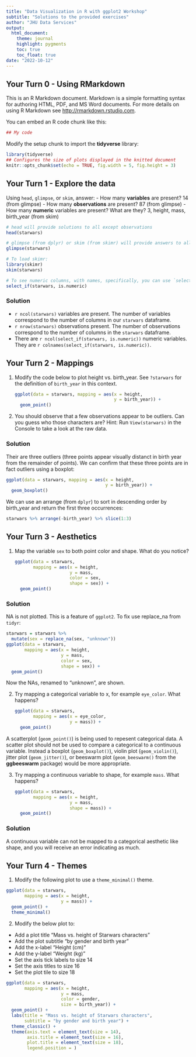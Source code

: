 ```yaml
---
title: "Data Visualization in R with ggplot2 Workshop"
subtitle: "Solutions to the provided exercises"
author: "JHU Data Services"
output: 
  html_document:
    theme: journal
    highlight: pygments
    toc: true
    toc_float: true
date: "2022-10-12"
---
```


## Your Turn 0 - Using RMarkdown

This is an R Markdown document. Markdown is a simple formatting syntax for authoring HTML, PDF, and MS Word documents. For more details on using R Markdown see <http://rmarkdown.rstudio.com>.

You can embed an R code chunk like this:

```r
## My code
```

Modify the setup chunk to import the **tidyverse** library:

```r
library(tidyverse)
## Configures the size of plots displayed in the knitted document
knitr::opts_chunk$set(echo = TRUE, fig.width = 5, fig.height = 3)
```


## Your Turn 1 - Explore the data

Using `head`, `glimpse`, or `skim`, answer:
- How many **variables** are present? 14 (from glimpse)
- How many **observations** are present? 87 (from glimpse)
- How many **numeric** variables are present? What are they? 3, height, mass, birth_year (from skim)

```r
# head will provide solutions to all except observations
head(starwars)

# glimpse (from dplyr) or skim (from skimr) will provide answers to all solutions.
glimpse(starwars)

# To load skimr:
library(skimr)
skim(starwars)

# To see numeric columns, with names, specifically, you can use `select_if()` from dplyr:
select_if(starwars, is.numeric)
```

### Solution

- `r ncol(starwars)` variables are present. The number of variables correspond to the number of columns in our `starwars` dataframe.
- `r nrow(starwars)` observations present. The number of observations correspond to the number of columns in the `starwars` dataframe.
- There are `r ncol(select_if(starwars, is.numeric))` numeric variables. They are `r colnames(select_if(starwars, is.numeric))`.

## Your Turn 2 - Mappings

1. Modify the code below to plot height vs. birth_year. See `?starwars` for the definition of `birth_year` in this context.

    ```r
    ggplot(data = starwars, mapping = aes(x = height, 
                                          y = birth_year)) +
      geom_point()
    ```

2. You should observe that a few observations appear to be outliers. Can you guess who those characters are? Hint: Run `View(starwars)` in the Console to take a look at the raw data.


### Solution

Their are three outliers (three points appear visually distanct in birth year from the remainder of points). We can confirm that these three points are in fact outliers using a boxplot:

```r
ggplot(data = starwars, mapping = aes(x = height, 
                                      y = birth_year)) +
  geom_boxplot()
```

We can use an arrange (from `dplyr`) to sort in descending order by birth_year and return the first three occurrences:

```r
starwars %>% arrange(-birth_year) %>% slice(1:3)
```


## Your Turn 3 - Aesthetics

1. Map the variable `sex` to both point color and shape. What do you notice?

    ```r
    ggplot(data = starwars, 
           mapping = aes(x = height, 
                         y = mass,
                         color = sex,
                         shape = sex)) +
      geom_point()
    ```

### Solution

NA is not plotted. This is a feature of `ggplot2`. To fix use replace_na from `tidyr`:

```r
starwars = starwars %>% 
  mutate(sex = replace_na(sex, "unknown"))
ggplot(data = starwars, 
       mapping = aes(x = height, 
                     y = mass,
                     color = sex,
                     shape = sex)) +
  geom_point()
```

Now the NAs, renamed to "unknown", are shown.

2. Try mapping a categorical variable to x, for example `eye_color`. What happens?

    ```r
    ggplot(data = starwars, 
           mapping = aes(x = eye_color, 
                         y = mass)) +
      geom_point()
    ```

A scatterplot (`geom_point()`) is being used to repesent categorical data. A scatter plot should not be used to compare a categorical to a continuous variable. Instead a boxplot (`geom_boxplot()`), violin plot (`geom_violin()`), jitter plot (`geom_jitter()`), or beeswarm plot (`geom_beeswarm()` from the **ggbeeswarm** package) would be more appropriate.

3. Try mapping a continuous variable to shape, for example `mass`. What happens?

    ```r
    ggplot(data = starwars, 
           mapping = aes(x = height, 
                         y = mass,
                         shape = mass)) +
      geom_point()
    ```
    
    
### Solution    

A continuous variable can not be mapped to a categorical aesthetic like shape, and you will receive an error indicating as much.


## Your Turn 4 - Themes

1. Modify the following plot to use a `theme_minimal()` theme.

```r
ggplot(data = starwars, 
       mapping = aes(x = height, 
                     y = mass)) +
  geom_point() +
  theme_minimal()
```

2. Modify the below plot to:
- Add a plot title "Mass vs. height of Starwars characters"
- Add the plot subtitle "by gender and birth year"
- Add the x-label "Height (cm)"
- Add the y-label "Weight (kg)"
- Set the axis tick labels to size 14
- Set the axis titles to size 16
- Set the plot tile to size 18


```r
ggplot(data = starwars, 
       mapping = aes(x = height, 
                     y = mass,
                     color = gender,
                     size = birth_year)) +
  geom_point() +
  labs(title = "Mass vs. height of Starwars characters", 
       subtitle = "by gender and birth year") + 
  theme_classic() +
  theme(axis.text = element_text(size = 14),
        axis.title = element_text(size = 16),
        plot.title = element_text(size = 18),
        legend.position = )
```